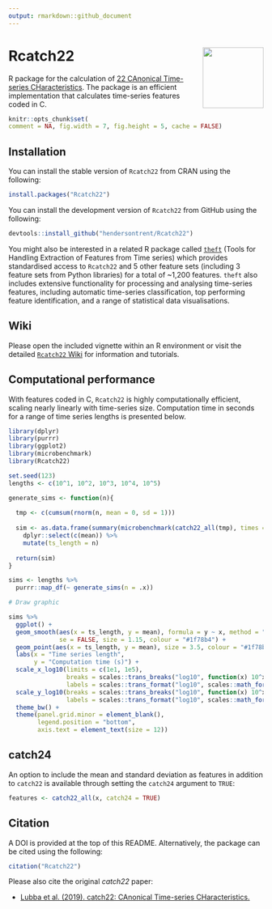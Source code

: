 ```yaml
---
output: rmarkdown::github_document
---
```


# Rcatch22 <img src="man/figures/logo.png" align="right" width="120" />

R package for the calculation of [22 CAnonical Time-series CHaracteristics](https://github.com/DynamicsAndNeuralSystems/catch22). The package is an efficient implementation that calculates time-series features coded in C.

```r
knitr::opts_chunk$set(
comment = NA, fig.width = 7, fig.height = 5, cache = FALSE)
```

## Installation

You can install the stable version of `Rcatch22` from CRAN using the following:

```r
install.packages("Rcatch22")
```

You can install the development version of `Rcatch22` from GitHub using the following:

```r
devtools::install_github("hendersontrent/Rcatch22")
```

You might also be interested in a related R package called [`theft`](https://github.com/hendersontrent/theft) (Tools for Handling Extraction of Features from Time series) which provides standardised access to `Rcatch22` and 5 other feature sets (including 3 feature sets from Python libraries) for a total of ~1,200 features. `theft` also includes extensive functionality for processing and analysing time-series features, including automatic time-series classification, top performing feature identification, and a range of statistical data visualisations.

## Wiki

Please open the included vignette within an R environment or visit the detailed [`Rcatch22` Wiki](https://github.com/hendersontrent/Rcatch22/wiki/) for information and tutorials.

## Computational performance

With features coded in C, `Rcatch22` is highly computationally efficient, scaling nearly linearly with time-series size. Computation time in seconds for a range of time series lengths is presented below.

```r
library(dplyr)
library(purrr)
library(ggplot2)
library(microbenchmark)
library(Rcatch22)

set.seed(123)
lengths <- c(10^1, 10^2, 10^3, 10^4, 10^5)

generate_sims <- function(n){
  
  tmp <- c(cumsum(rnorm(n, mean = 0, sd = 1)))
  
  sim <- as.data.frame(summary(microbenchmark(catch22_all(tmp), times = 10, unit = "s"))) %>%
    dplyr::select(c(mean)) %>%
    mutate(ts_length = n)
  
  return(sim)
}

sims <- lengths %>%
  purrr::map_df(~ generate_sims(n = .x))
```

```r
# Draw graphic

sims %>%
  ggplot() +
  geom_smooth(aes(x = ts_length, y = mean), formula = y ~ x, method = "lm", 
              se = FALSE, size = 1.15, colour = "#1f78b4") +
  geom_point(aes(x = ts_length, y = mean), size = 3.5, colour = "#1f78b4") +
  labs(x = "Time series length",
       y = "Computation time (s)") +
  scale_x_log10(limits = c(1e1, 1e5),
                breaks = scales::trans_breaks("log10", function(x) 10^x),
                labels = scales::trans_format("log10", scales::math_format(10^.x))) +
  scale_y_log10(breaks = scales::trans_breaks("log10", function(x) 10^x),
                labels = scales::trans_format("log10", scales::math_format(10^.x))) +
  theme_bw() +
  theme(panel.grid.minor = element_blank(),
        legend.position = "bottom",
        axis.text = element_text(size = 12))
```

## catch24

An option to include the mean and standard deviation as features in addition to `catch22` is available through setting the `catch24` argument to `TRUE`:

```r
features <- catch22_all(x, catch24 = TRUE)
```

## Citation

A DOI is provided at the top of this README. Alternatively, the package can be cited using the following:

```r
citation("Rcatch22")
```

Please also cite the original *catch22* paper:

* [Lubba et al. (2019). catch22: CAnonical Time-series CHaracteristics.](https://link.springer.com/article/10.1007/s10618-019-00647-x/)
